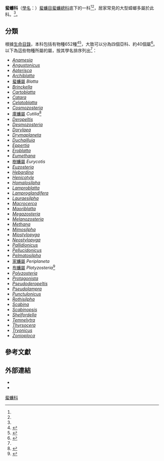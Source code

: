 {{Automatic taxobox
| image = AmericanCockroach.jpg
| image_width = 250px
| image_caption = [[美洲家蠊|美洲家蠊]]<br />''[[Periplaneta_americana|Periplaneta americana]]''
| taxon = Blattidae
| authority = Latreille, 1810
| subdivision_ranks = 
}}

'''蜚蠊科'''（[[學名|學名]]：{{lang|la|'''Blattidae'''}}）[[蜚蠊目|蜚蠊目]][[蜚蠊總科|蜚蠊總科]]底下的一科<ref name = "COL"/><ref name = "dyn"/>，居家常見的大型蟑螂多屬於此科。<ref name = "COL"/>。

==分類==
根據[[生命目錄|生命目錄]]，本科包括有物種652種<ref name = "COL">{{cite web |url=http://www.catalogueoflife.org/annual-checklist/2011/search/all/key/blattidae/match/1 |title=Species 2000 & ITIS Catalogue of Life: 2011 Annual Checklist. |accessdate=2012-09-24 |editors=Bisby F.A., Roskov Y.R., Orrell T.M., Nicolson D., Paglinawan L.E., Bailly N., Kirk P.M., Bourgoin T., Baillargeon G., Ouvrard D. |year=2011 |publisher=Species 2000 |location=Reading, UK |language=en |archive-date=2016-08-13 |archive-url=https://web.archive.org/web/20160813141354/http://www.catalogueoflife.org/annual-checklist/2011/search/all/key/blattidae/match/1 |dead-url=no }}</ref><ref name = "dyn">{{Dyntaxa |id=2000878 |title=Blattidae }}</ref>，大致可以分為四個亞科、約40個屬<ref>{{cite web |url=http://bugguide.net/node/view/31605 |title=Family Blattidae |publisher=BugGuide.Net |language=en |access-date=2016-07-05 |archive-date=2021-04-16 |archive-url=https://web.archive.org/web/20210416020352/https://bugguide.net/node/view/31605 |dead-url=no }}</ref>。以下為這些物種所屬的屬，按其學名排序列出<ref name = "COL" />：
* ''[[Anamesia|Anamesia]]''
* ''[[Angustonicus|Angustonicus]]''
* ''[[Apterisca|Apterisca]]''
* ''[[Archiblatta|Archiblatta]]''
* [[蜚蠊屬|蜚蠊屬]] ''Blatta''
* ''[[Brinckella|Brinckella]]''
* ''[[Cartoblatta|Cartoblatta]]''
* ''[[Catara|Catara]]''
* ''[[Celatoblatta|Celatoblatta]]''
* ''[[Cosmozosteria|Cosmozosteria]]''
*[[庫蠊屬|庫蠊屬]] ''Cutilia''<ref>{{TaiBNET |id=330136 |zh=相似庫蠊 |binomial=Cutilia soror (Brunner von Wattenwyl, 1865) }}</ref>
* ''[[Deropeltis|Deropeltis]]''
* ''[[Desmozosteria|Desmozosteria]]''
* ''[[Dorylaea|Dorylaea]]''
* ''[[Drymaplaneta|Drymaplaneta]]''
* ''[[Duchailluia|Duchailluia]]''
* ''[[Eppertia|Eppertia]]''
* ''[[Eroblatta|Eroblatta]]''
* ''[[Eumethana|Eumethana]]''
* [[樹蠊屬|樹蠊屬]] ''Eurycotis''
* ''[[Euzosteria|Euzosteria]]''
* ''[[Hebardina|Hebardina]]''
* ''[[Henicotyle|Henicotyle]]''
* ''[[Homalosilpha|Homalosilpha]]''
* ''[[Lamproblatta|Lamproblatta]]''
* ''[[Lamproglandifera|Lamproglandifera]]''
* ''[[Lauraesilpha|Lauraesilpha]]''
* ''[[Macrocerca|Macrocerca]]''
* ''[[Maoriblatta|Maoriblatta]]''
* ''[[Megazosteria|Megazosteria]]''
* ''[[Melanozosteria|Melanozosteria]]''
* ''[[Methana|Methana]]''
* ''[[Mimosilpha|Mimosilpha]]''
* ''[[Miostylopyga|Miostylopyga]]''
* ''[[Neostylopyga|Neostylopyga]]''
* ''[[Pallidionicus|Pallidionicus]]''
* ''[[Pellucidonicus|Pellucidonicus]]''
* ''[[Pelmatosilpha|Pelmatosilpha]]''
* [[家蠊屬|家蠊屬]] ''Periplaneta''
* [[布蠊屬|布蠊屬]] ''Platyzosteria''<ref>{{TaiBNET |id=330152 |zh=燦爛布蠊 |binomial=Platyzosteria nitida Brunner von Wattenwyl, 1865 }}</ref>
* ''[[Polyzosteria|Polyzosteria]]''
* ''[[Protagonista|Protagonista]]''
* ''[[Pseudoderopeltis|Pseudoderopeltis]]''
* ''[[Pseudolampra|Pseudolampra]]''
* ''[[Punctulonicus|Punctulonicus]]''
* ''[[Rothisilpha|Rothisilpha]]''
* ''[[Scabina|Scabina]]''
* ''[[Scabinopsis|Scabinopsis]]''
* ''[[Shelfordella|Shelfordella]]''
* ''[[Temnelytra|Temnelytra]]''
* ''[[Thyrsocera|Thyrsocera]]''
* ''[[Tryonicus|Tryonicus]]''
* ''[[Zonioploca|Zonioploca]]''

==參考文獻==
{{reflist}}

==外部連結==
{{commons category|Blattidae}}
*{{wikispecies-inline|Blattidae|''Blattidae''}}
*{{cite web |url=http://www.spidy.goliathus.com/english/gallery-cockroaches.php |language=en |title=Gallery of cockroaches |trans_title=蟑螂圖庫 |access-date=2008-07-27 |archive-date=2006-06-15 |archive-url=https://web.archive.org/web/20060615062647/http://www.spidy.goliathus.com/english/gallery-cockroaches.php |dead-url=no }}
{{Taxonbar|from=Q139689}}

[[Category:蜚蠊科|]]